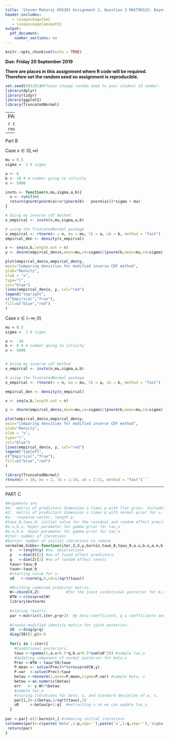 ```yaml
---
title: 'Steven Maharaj 695281 Assignment 2, Question 3 MAST90125: Bayesian Statistical Learning'
header-includes:
   - \usepackage{bm}
   - \usepackage{amsmath}
output: 
  pdf_document:
    number_sections: no
---
```


```r
knitr::opts_chunk$set(echo = TRUE)
```

**Due: Friday 20 September 2019**  
\vspace{5 mm}

**There are places in this assignment where R code will be required. Therefore set the random seed so assignment is reproducible.**

```r
set.seed(695281)#Please change random seed to your student id number.
library(dplyr)
library(tidyr)
library(ggplot2)
library(TruncatedNormal)
```

---
PART A


```r
Contraceptionsubset <- read.csv("Contraceptionsubset.csv")
```

---

Part B

Case $x \in (0,\infty)$
```r
mu = 0.5
sigma =  1 # sigma

a <- 0
b <- 10 # A number going to infinity
n <- 5000

invtn <- function(n,mu,sigma,a,b){
  u <- runif(n)
  return(qnorm(pnorm(a)+u*(pnorm(b) - pnorm(a)))*sigma + mu)
}

# Using my inverse cdf method
x_empircal <- invtn(n,mu,sigma,a,b)

# using the TruncatedNormal package 
x_empircal <- rtnorm(n = n, mu = mu, lb = a, ub = b, method = "fast")
empircal_den <- density(x_empircal)

x <- seq(a,b,length.out = n)
y <- dnorm(empircal_den$x,mean=mu,sd=sigma)/(pnorm(b,mean=mu,sd=sigma)-pnorm(a,mean=mu,sd=sigma))

plot(empircal_den$x,empircal_den$y,
main="Comparing densities for modified inverse CDF method",
ylab="Density",
xlab = "x",
type="l",
col="blue")
lines(empircal_den$x, y, col="red")
legend("topright",
c("Empirical","True"),
fill=c("blue","red")
)

```



Case $x \in (-\infty,0)$
```r
mu = 0.5
sigma =  1 # sigma

a <- -10
b <- 0 # A number going to infinity
n <- 5000


# Using my inverse cdf method
x_empircal <- invtn(n,mu,sigma,a,b)

# using the TruncatedNormal package 
x_empircal <- rtnorm(n = n, mu = mu, lb = a, ub = b, method = "fast")

empircal_den <- density(x_empircal)

x <- seq(a,b,length.out = n)

y <- dnorm(empircal_den$x,mean=mu,sd=sigma)/(pnorm(b,mean=mu,sd=sigma)-pnorm(a,mean=mu,sd=sigma))

plot(empircal_den$x,empircal_den$y,
main="Comparing densities for modified inverse CDF method",
ylab="Density",
xlab = "x",
type="l",
col="blue")
lines(empircal_den$x, y, col="red")
legend("topleft",
c("Empirical","True"),
fill=c("blue","red")
)

```


```r
library(TruncatedNormal)
rtnorm(n = 10, mu = 2, lb = 1:10, ub = 2:11, method = "fast")```

```


___
PART C 

```r
#Arguments are
#X:  matrix of predictors dimension n times p with flat prior. Includes the intercept. 
#Z:  matrix of predictors dimension n times q with normal prior for u.
#y:  response vector, length p.
#taue_0,tauu_0: initial value for the residual and random effect precision. 
#a.u,b.u. Hyper-parameter for gamma prior for tau_u
#a.e,b.e. Hyper-parameter for gamma prior for tau_e
#iter: number of iterations
#burnin: number of initial iterations to remove
normalmm.Gibbs<-function(iter,Z,X,y,burnin,taue_0,tauu_0,a.u,b.u,a.e,b.e){
  n   <-length(y) #no. observations
  p   <-dim(X)[2] #no of fixed effect predictors.
  q   <-dim(Z)[2] #no of random effect levels
  tauu<-tauu_0
  taue<-taue_0
  #starting value for u.
  u0   <-rnorm(q,0,sd=1/sqrt(tauu))

  #Building combined predictor matrix.
  W<-cbind(X,Z)            #for the joint conditional posterior for b,u
  WTW <-crossprod(W)
  library(mvtnorm)
  
  #storing results.
  par <-matrix(0,iter,p+q+2)  #p beta coefficient, q u coefficients and 2 precision coefficient.
  
  #Create modified identity matrix for joint posterior.
  I0  <-diag(p+q)
  diag(I0)[1:p]<-0
  
  for(i in 1:iter){
    #Conditional posteriors.
    tauu <-rgamma(1,a.u+0.5*q,b.u+0.5*sum(u0^2)) #sample tau_u
    #Updating component of normal posterior for beta,u
    Prec <-WTW + tauu*I0/taue
    P.mean <- solve(Prec)%*%crossprod(W,y)
    P.var  <-solve(Prec)/taue
    betau <-rmvnorm(1,mean=P.mean,sigma=P.var) #sample beta, u
    betau <-as.numeric(betau)
    err   <- y-W%*%betau
    #sample tau_e
    #storing iterations for beta, u, and standard deviation of e, u.
    par[i,]<-c(betau,1/sqrt(tauu),1)
    u0     <-betau[p+1:q]  #extracting u so we can update tau_u.
  }
  
par <-par[-c(1:burnin),] #removing initial iterations
colnames(par)<-c(paste('beta',1:p,sep=''),paste('u',1:q,sep=''),'sigma_b','sigma_e')  
 return(par) 
}
```

